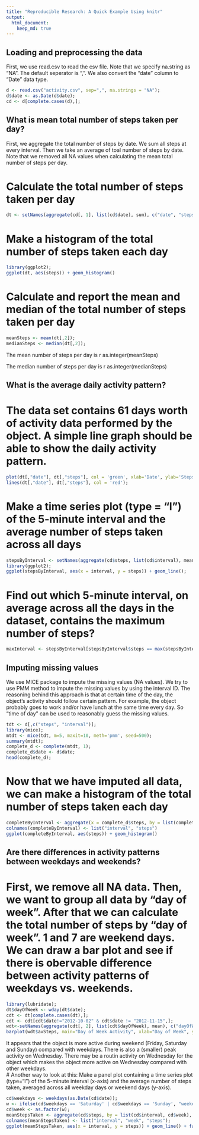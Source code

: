 ```yaml
---
title: "Reproducible Research: A Quick Example Using knitr"
output: 
  html_document:
    keep_md: true
---
```


## Loading and preprocessing the data

First, we use read.csv to read the csv file. Note that we specify na.string as "NA". The default seperator is ",". We also convert the "date" column to "Date" data type.

```r
d <- read.csv("activity.csv", sep=",", na.strings = "NA");
d$date <- as.Date(d$date);
cd <- d[complete.cases(d),];
```

## What is mean total number of steps taken per day?

First, we aggregate the total number of steps by date. We sum all steps at every interval. Then we take an average of toal number of steps by date. Note that we removed all NA values when calculating the mean total number of steps per day.


# Calculate the total number of steps taken per day

```r
dt <- setNames(aggregate(cd[, 1], list(cd$date), sum), c("date", "steps"));
```

# Make a histogram of the total number of steps taken each day

```r
library(ggplot2);
ggplot(dt, aes(steps)) + geom_histogram()
```

# Calculate and report the mean and median of the total number of steps taken per day
```r
meanSteps <- mean(dt[,2]);
medianSteps <- median(dt[,2]);
```

The mean number of steps per day is r as.integer(meanSteps)

The median number of steps per day is r as.integer(medianSteps)

## What is the average daily activity pattern?

# The data set contains 61 days worth of activity data performed by the object. A simple line graph should be able to show the daily activity pattern. 

```r
plot(dt[,"date"], dt[,"steps"], col = 'green', xlab='Date', ylab='Steps', main='Total Steps per Day', pch=19);
lines(dt[,"date"], dt[,"steps"], col = 'red');
```

# Make a time series plot (type = "l") of the 5-minute interval  and the average number of steps taken across all days
```r
stepsByInterval <- setNames(aggregate(cd$steps, list(cd$interval), mean), c("interval", "steps"));
library(ggplot2);
ggplot(stepsByInterval, aes(x = interval, y = steps)) + geom_line();
```

# Find out which 5-minute interval, on average across all the days in the dataset, contains the maximum number of steps? 
```r
maxInterval <- stepsByInterval[stepsByInterval$steps == max(stepsByInterval$steps), ]$interval
```

## Imputing missing values

We use MICE package to impute the missing values (NA values). We try to use PMM method to impute the missing values by using the interval ID. The reasoning behind this approach is that at certain time of the day, the object's activity should follow certain pattern. For example, the object probably goes to work and/or have lunch at the same time every day. So "time of day" can be used to reasonably guess the missing values.


```r
tdt <- d[,c("steps", "interval")];
library(mice);
mtdt <- mice(tdt, m=5, maxit=10, meth='pmm', seed=500);
summary(mtdt);
complete_d <- complete(mtdt, 1);
complete_d$date <- d$date;
head(complete_d);
```


# Now that we have imputed all data, we can make a histogram of the total number of steps taken each day
```r
completeByInterval <- aggregate(x = complete_d$steps, by = list(complete_d$interval), mean)
colnames(completeByInterval) <- list("interval", "steps")
ggplot(completeByInterval, aes(steps)) + geom_histogram()
```
## Are there differences in activity patterns between weekdays and weekends?
# First, we remove all NA data. Then, we want to group all data by "day of week". After that we can calculate the total number of steps by "day of week". 1 and 7 are weekend days. We can draw a bar plot and see if there is obervable difference between activity patterns of weekdays vs. weekends.  

```r
library(lubridate);
dt$dayOfWeek <- wday(dt$date);
cdt <- dt[complete.cases(dt),];
cdt <- cdt[cdt$date!="2012-10-02" & cdt$date != "2012-11-15",];
wdt<-setNames(aggregate(cdt[, 2], list(cdt$dayOfWeek), mean), c("dayOfWeek", "avSteps"));
barplot(wdt$avSteps, main="Day of Week Activity", xlab="Day of Week", ylab = "Avg. # of Steps", names.arg=c("Sun", "Mon", "Tue", "Wed", "Thu", "Fri", "Sat"), color="red");
```

It appears that the object is more active during weekend (Friday, Saturday and Sunday) compared with weekdays. There is also a (smaller) peak activity on Wednesday. There may be a routin activity on Wednesday for the object which makes the object more active on Wednesday compared with other weekdays.   
# Another way to look at this: Make a panel plot containing a time series plot (type="l") of the 5-minute interval (x-axis) and the average number of steps taken, averaged across all weekday days or weekend days (y-axis).
```r

cd$weekdays <- weekdays(as.Date(cd$date));
w <- ifelse(cd$weekdays == 'Saturday' | cd$weekdays == 'Sunday', "weekend", "weekday");
cd$week <- as.factor(w);
meanStepsTaken <- aggregate(cd$steps, by = list(cd$interval, cd$week), mean);
colnames(meanStepsTaken) <- list("interval", "week", "steps");
ggplot(meanStepsTaken, aes(x = interval, y = steps)) + geom_line() + facet_grid(. ~ week);
```
